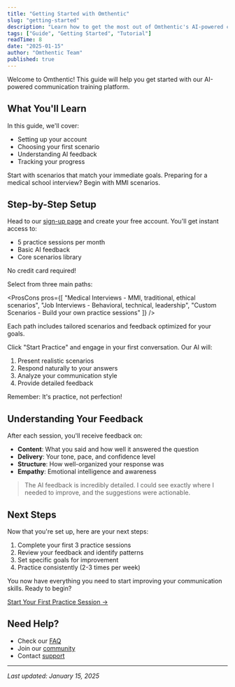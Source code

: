 ```yaml
---
title: "Getting Started with Omthentic"
slug: "getting-started"
description: "Learn how to get the most out of Omthentic's AI-powered communication training platform in just 10 minutes."
tags: ["Guide", "Getting Started", "Tutorial"]
readTime: 8
date: "2025-01-15"
author: "Omthentic Team"
published: true
---
```


Welcome to Omthentic! This guide will help you get started with our AI-powered communication training platform.

## What You'll Learn

In this guide, we'll cover:

- Setting up your account
- Choosing your first scenario
- Understanding AI feedback
- Tracking your progress

<Callout type="info" title="Pro Tip">
  Start with scenarios that match your immediate goals. Preparing for a medical school interview? Begin with MMI scenarios.
</Callout>

## Step-by-Step Setup

<Steps>

<Step number={1} title="Create Your Account">

Head to our [sign-up page](/app/sign-up) and create your free account. You'll get instant access to:

- 5 practice sessions per month
- Basic AI feedback
- Core scenarios library

No credit card required!

</Step>

<Step number={2} title="Choose Your Path">

Select from three main paths:

<ProsCons 
  pros={[
    "Medical Interviews - MMI, traditional, ethical scenarios",
    "Job Interviews - Behavioral, technical, leadership",
    "Custom Scenarios - Build your own practice sessions"
  ]}
/>

Each path includes tailored scenarios and feedback optimized for your goals.

</Step>

<Step number={3} title="Start Practicing">

Click "Start Practice" and engage in your first conversation. Our AI will:

1. Present realistic scenarios
2. Respond naturally to your answers
3. Analyze your communication style
4. Provide detailed feedback

<InlineNote>Remember: It's practice, not perfection!</InlineNote>

</Step>

</Steps>

## Understanding Your Feedback

After each session, you'll receive feedback on:

- **Content**: What you said and how well it answered the question
- **Delivery**: Your tone, pace, and confidence level
- **Structure**: How well-organized your response was
- **Empathy**: Emotional intelligence and awareness

<BlockQuote author="Dr. Sarah Chen" role="Medical Resident">
  The AI feedback is incredibly detailed. I could see exactly where I needed to improve, and the suggestions were actionable.
</BlockQuote>

## Next Steps

Now that you're set up, here are your next steps:

1. Complete your first 3 practice sessions
2. Review your feedback and identify patterns
3. Set specific goals for improvement
4. Practice consistently (2-3 times per week)

<Callout type="success" title="You're Ready!">
  You now have everything you need to start improving your communication skills. Ready to begin?
</Callout>

[Start Your First Practice Session →](/app/sign-up)

## Need Help?

- Check our [FAQ](/help)
- Join our [community](/community)
- Contact [support](/contact)

---

*Last updated: January 15, 2025*

